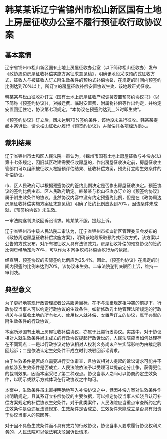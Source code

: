 # 韩某某诉辽宁省锦州市松山新区国有土地上房屋征收办公室不履行预征收行政协议案

  

## 基本案情

辽宁省锦州市松山新区国有土地上房屋征收办公室（以下简称松山征收办）发布《政协周边房屋征收补偿实施方案征求意见稿》，明确该地段采取预约式征收方式，征收人与被征收人订立附生效条件的预约式补偿协议，在规定的时间内预签约比例达到70%以上，所订立的房屋征收补偿安置协议生效，该地段正式征收。

韩某某与松山征收办订立《国有土地上房屋征收产权调换安置预签约协议书》（以下简称《预签约协议》），对搬迁费、临时安置费、附属物补偿等作出约定，并约定安置回迁住宅，协议第七项规定，“本协议在预签约达到＿%时即生效”。

《预签约协议》订立后，因未达到70%签约条件，该地段未进行征收。韩某某提起本案诉讼，请求松山征收办履行《预签约协议》，并赔偿其各项经济损失。

## 裁判结果

辽宁省锦州市太和区人民法院一审认为，《锦州市国有土地上房屋征收与补偿办法》第十七条规定，因旧城区改建需要征收房屋的，作出房屋征收决定前，房屋征收主管部门可以组织被征收人根据预评估结果、征收补偿方案，预先订立附生效条件的补偿协议。

市、区人民政府可以根据预签协议的签约比例决定是否作出房屋征收决定。预签协议的签约比例由市、区人民政府确定。韩某某与松山征收办订立的《预签约协议》属于附生效条件的协议，虽然协议内容中没有约定预签约比例，但是在《政协周边房屋征收补偿实施方案征求意见稿》明确了签约比例应达到70%，因该条件未成就，《预签约协议》未生效。

一审法院遂判决驳回诉讼请求。韩某某不服，提起上诉。

辽宁省锦州市中级人民法院二审认为，辽宁省锦州市松山新区管理委员会发布的《政协周边房屋征收补偿实施方案》，明确该地段采取预约式征收方式，该方案以公告的方式发布，对所有被征收人具有法律效力。房屋征收补偿的预签协议的签约比例已经确定为70%，可以作为本案争议的补偿协议行为的依据。

经查明，预签协议的实际签约比例应为25.4%。因此，《预签约协议》在规定的时间内预签约比例未达到70%，该协议未生效。二审法院遂判决驳回上诉，维持一审判决。

## 典型意义

为了更好地实现行政管理或者公共服务目标，在不与法律规定相冲突的前提下，行政协议当事人可以约定行政协议的生效条件。如新修改的土地管理法所规定的行政机关与拟征收土地的所有权人、使用权人就补偿、安置等订立的协议，属于典型的附生效条件的行政协议。

本案所涉国有土地上房屋征收补偿协议，亦属于此类行政协议。实践中，对于协议相对人就生效条件尚未成立的行政协议提起行政诉讼的，人民法院应当如何处理存在不同观点：一是以行政协议对协议相对人权利义务尚未产生实际影响为由裁定驳回起诉；二是依法认定生效条件不成立时判决驳回诉讼请求。

由于生效条件是否成立需要进行实体审查，且协议相对人提起的诉讼请求可能并不直接涉及生效条件是否成立，人民法院依法予以受理可以提前定分止争，获得更佳的裁判效果，因而本案采取了第二种观点。协议当事人之间可以协商约定生效条件，以明示或默示方式体现在行政协议之中均可。

本案中，生效条件虽未直接明确地写入补偿协议之中，但因补偿方案对生效条件作出明确规定，且其系订立补偿协议的主要依据，可以推定协议当事人知晓且认可补偿方案规定的补偿协议生效条件。对于此类案件，人民法院应当重点审查所约定的生效条件是否违反法律规定、生效条件是否成立、生效条件未能成立是否具有归责于协议当事人的原因等。

对于因不具备生效条件而不具有效力的行政协议，协议当事人要求履行协议权利义务的，人民法院可以依法判决驳回诉讼请求。